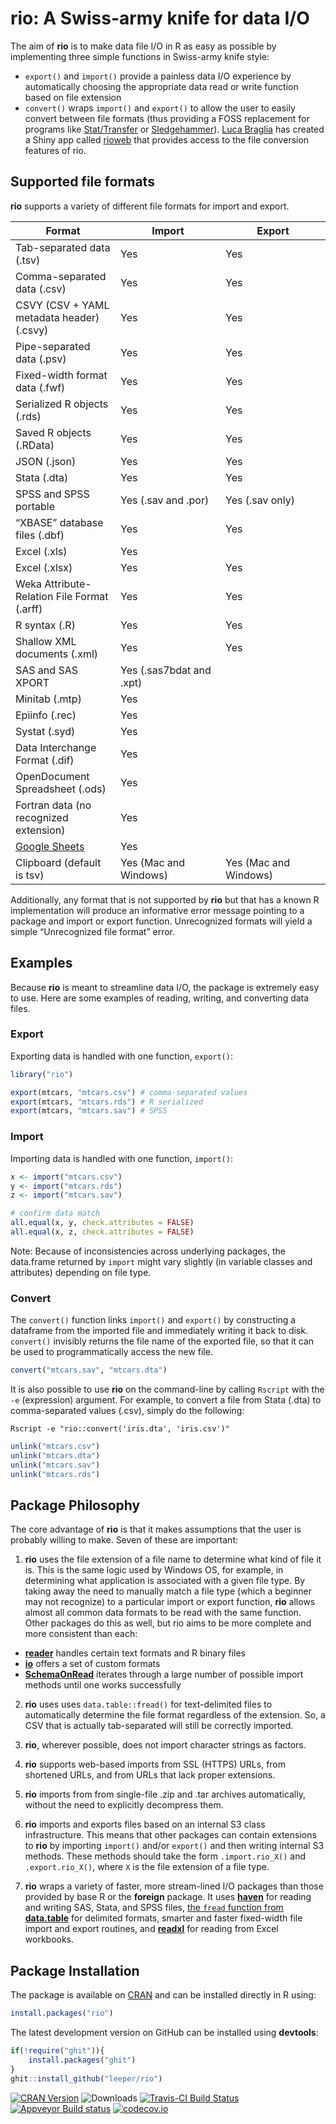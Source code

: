 # rio: A Swiss-army knife for data I/O #

The aim of **rio** is to make data file I/O in R as easy as possible by implementing three simple functions in Swiss-army knife style:

 - `export()` and `import()` provide a painless data I/O experience by automatically choosing the appropriate data read or write function based on file extension
 - `convert()` wraps `import()` and `export()` to allow the user to easily convert between file formats (thus providing a FOSS replacement for programs like [Stat/Transfer](https://www.stattransfer.com/) or [Sledgehammer](http://www.openmetadata.org/site/?page_id=1089)). [Luca Braglia](https://lbraglia.github.io/) has created a Shiny app called [rioweb](https://github.com/lbraglia/rioweb) that provides access to the file conversion features of rio.

## Supported file formats ##

**rio** supports a variety of different file formats for import and export.

| Format | Import | Export |
| ------ | ------ | ------ |
| Tab-separated data (.tsv) | Yes | Yes |
| Comma-separated data (.csv) | Yes | Yes |
| CSVY (CSV + YAML metadata header) (.csvy) | Yes | Yes |
| Pipe-separated data (.psv) | Yes | Yes |
| Fixed-width format data (.fwf) | Yes | Yes |
| Serialized R objects (.rds) | Yes | Yes |
| Saved R objects (.RData) | Yes | Yes |
| JSON (.json) | Yes | Yes |
| Stata (.dta) | Yes | Yes |
| SPSS and SPSS portable | Yes (.sav and .por) | Yes (.sav only) |
| "XBASE" database files (.dbf) | Yes | Yes |
| Excel (.xls) | Yes |  |
| Excel (.xlsx) | Yes | Yes |
| Weka Attribute-Relation File Format (.arff) | Yes | Yes |
| R syntax (.R) | Yes | Yes |
| Shallow XML documents (.xml) | Yes | Yes |
| SAS and SAS XPORT | Yes (.sas7bdat and .xpt) |  |
| Minitab (.mtp) | Yes |  |
| Epiinfo (.rec) | Yes |  |
| Systat (.syd) | Yes |  |
| Data Interchange Format (.dif) | Yes |  |
| OpenDocument Spreadsheet  (.ods) | Yes |  |
| Fortran data (no recognized extension) | Yes |  |
| [Google Sheets](https://www.google.com/sheets/about/) | Yes |  |
| Clipboard (default is tsv) | Yes (Mac and Windows) | Yes (Mac and Windows) |

Additionally, any format that is not supported by **rio** but that has a known R implementation will produce an informative error message pointing to a package and import or export function. Unrecognized formats will yield a simple "Unrecognized file format" error.

## Examples ##

Because **rio** is meant to streamline data I/O, the package is extremely easy to use. Here are some examples of reading, writing, and converting data files.

### Export ###

Exporting data is handled with one function, `export()`:

```r
library("rio")

export(mtcars, "mtcars.csv") # comma-separated values
export(mtcars, "mtcars.rds") # R serialized
export(mtcars, "mtcars.sav") # SPSS
```

### Import ###

Importing data is handled with one function, `import()`:

```r
x <- import("mtcars.csv")
y <- import("mtcars.rds")
z <- import("mtcars.sav")

# confirm data match
all.equal(x, y, check.attributes = FALSE)
all.equal(x, z, check.attributes = FALSE)
```

Note: Because of inconsistencies across underlying packages, the data.frame returned by `import` might vary slightly (in variable classes and attributes) depending on file type.

### Convert ###

The `convert()` function links `import()` and `export()` by constructing a dataframe from the imported file and immediately writing it back to disk. `convert()` invisibly returns the file name of the exported file, so that it can be used to programmatically access the new file.

```r
convert("mtcars.sav", "mtcars.dta")
```

It is also possible to use **rio** on the command-line by calling `Rscript` with the `-e` (expression) argument. For example, to convert a file from Stata (.dta) to comma-separated values (.csv), simply do the following:

```
Rscript -e "rio::convert('iris.dta', 'iris.csv')"
```

```r
unlink("mtcars.csv")
unlink("mtcars.dta")
unlink("mtcars.sav")
unlink("mtcars.rds")
```

## Package Philosophy ##

The core advantage of **rio** is that it makes assumptions that the user is probably willing to make. Seven of these are important:

 1. **rio** uses the file extension of a file name to determine what kind of file it is. This is the same logic used by Windows OS, for example, in determining what application is associated with a given file type. By taking away the need to manually match a file type (which a beginner may not recognize) to a particular import or export function, **rio** allows almost all common data formats to be read with the same function. Other packages do this as well, but rio aims to be more complete and more consistent than each:
 
   - [**reader**](http://cran.r-project.org/web/packages/reader/index.html) handles certain text formats and R binary files
   - [**io**](http://cran.r-project.org/web/packages/io/index.html) offers a set of custom formats
   - [**SchemaOnRead**](https://cran.r-project.org/web/packages/SchemaOnRead/index.html) iterates through a large number of possible import methods until one works successfully
   
 2. **rio** uses uses `data.table::fread()` for text-delimited files to automatically determine the file format regardless of the extension. So, a CSV that is actually tab-separated will still be correctly imported.
 
 3. **rio**, wherever possible, does not import character strings as factors.
 
 4. **rio** supports web-based imports from SSL (HTTPS) URLs, from shortened URLs, and from URLs that lack proper extensions.
 
 5. **rio** imports from from single-file .zip and .tar archives automatically, without the need to explicitly decompress them.
 
 6. **rio** imports and exports files based on an internal S3 class infrastructure. This means that other packages can contain extensions to **rio** by importing `import()` and/or `export()` and then writing internal S3 methods. These methods should take the form `.import.rio_X()` and `.export.rio_X()`, where `X` is the file extension of a file type.
 
 7. **rio** wraps a variety of faster, more stream-lined I/O packages than those provided by base R or the **foreign** package. It uses [**haven**](https://github.com/hadley/haven) for reading and writing SAS, Stata, and SPSS files, [the `fread` function from **data.table**](https://github.com/Rdatatable/data.table) for delimited formats, smarter and faster fixed-width file import and export routines, and [**readxl**](https://github.com/hadley/readxl) for reading from Excel workbooks.

## Package Installation ##

The package is available on [CRAN](http://cran.r-project.org/web/packages/rio/) and can be installed directly in R using:

```R
install.packages("rio")
```

The latest development version on GitHub can be installed using **devtools**:

```R
if(!require("ghit")){
    install.packages("ghit")
}
ghit::install_github("leeper/rio")
```

[![CRAN Version](http://www.r-pkg.org/badges/version/rio)](http://cran.r-project.org/package=rio)
![Downloads](http://cranlogs.r-pkg.org/badges/rio)
[![Travis-CI Build Status](https://travis-ci.org/leeper/rio.png?branch=master)](https://travis-ci.org/leeper/rio)
[![Appveyor Build status](https://ci.appveyor.com/api/projects/status/40ua5l06jw0gjyjb?svg=true)](https://ci.appveyor.com/project/leeper/rio)
[![codecov.io](http://codecov.io/github/leeper/rio/coverage.svg?branch=master)](http://codecov.io/github/leeper/rio?branch=master)

